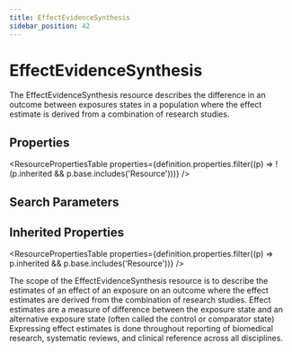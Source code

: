 ```yaml
---
title: EffectEvidenceSynthesis
sidebar_position: 42
---
```



# EffectEvidenceSynthesis

The <Link to="/docs/api/fhir/resources/effectevidencesynthesis">EffectEvidenceSynthesis</Link> resource describes the difference in an outcome between exposures states in a population where the effect estimate is derived from a combination of research studies.

<Tabs queryString="section">
  <TabItem value="schema" label="Schema" default>

## Properties

<ResourcePropertiesTable
  properties={definition.properties.filter((p) => !(p.inherited && p.base.includes('Resource')))}
/>

## Search Parameters

<SearchParamsTable searchParams={definition.searchParameters} />

## Inherited Properties

<ResourcePropertiesTable properties={definition.properties.filter((p) => p.inherited && p.base.includes('Resource'))} />

  </TabItem>
<TabItem value="usage" label="Usage">
<div> <a name="bnc"></a>  <p> The scope of the <Link to="/docs/api/fhir/resources/effectevidencesynthesis">EffectEvidenceSynthesis</Link> resource is to describe the estimates of an effect of an exposure on an outcome where the effect estimates are derived from the combination of research studies. Effect estimates are a measure of difference between the exposure state and an alternative exposure state (often called the control or comparator state)  Expressing effect estimates is done throughout reporting of biomedical research, systematic reviews, and clinical reference across all disciplines.    </p> </div>
</TabItem>

</Tabs>
